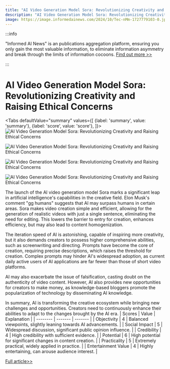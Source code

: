 ```yaml
---
title: "AI Video Generation Model Sora: Revolutionizing Creativity and Raising Ethical Concerns"
description: "AI Video Generation Model Sora: Revolutionizing Creativity and Raising Ethical Concerns"
image: https://image.informedainews.com/2024/10/Tec-nMm-1727779103-0.jpg
---
```



:::info

"Informed AI News" is an publications aggregation platform, ensuring you only gain the most valuable information, to eliminate information asymmetry and break through the limits of information cocoons.  [Find out more >>](/)

:::

# AI Video Generation Model Sora: Revolutionizing Creativity and Raising Ethical Concerns


<Tabs
	defaultValue="summary"
	values={[
	{label: 'summary', value: 'summary'},
	{label: 'score', value: 'score'},
]}>
<TabItem value="summary">
<img
  src="https://image.informedainews.com/2024/10/Tec-nMm-1727779103-0.jpg"
  alt="AI Video Generation Model Sora: Revolutionizing Creativity and Raising Ethical Concerns"
/>

<img
  src="https://image.informedainews.com/2024/10/Tec-enw-1727779103-1.jpg"
  alt="AI Video Generation Model Sora: Revolutionizing Creativity and Raising Ethical Concerns"
/>

<img
  src="https://image.informedainews.com/2024/10/Tec-VKf-1727779103-2.jpg"
  alt="AI Video Generation Model Sora: Revolutionizing Creativity and Raising Ethical Concerns"
/>

<img
  src="https://image.informedainews.com/2024/10/Tec-QNy-1727779103-3.jpg"
  alt="AI Video Generation Model Sora: Revolutionizing Creativity and Raising Ethical Concerns"
/>



The launch of the AI video generation model Sora marks a significant leap in artificial intelligence's capabilities in the creative field. Elon Musk's comment "gg humans" suggests that AI may surpass humans in certain areas. Sora makes video creation simple and efficient, allowing for the generation of realistic videos with just a single sentence, eliminating the need for editing. This lowers the barrier to entry for creation, enhances efficiency, but may also lead to content homogenization.

The iteration speed of AI is astonishing, capable of inspiring more creativity, but it also demands creators to possess higher comprehensive abilities, such as screenwriting and directing. Prompts have become the core of creation, requiring precise descriptions, which raises the threshold for creation. Complex prompts may hinder AI's widespread adoption, as current daily active users of AI applications are far fewer than those of short video platforms.

AI may also exacerbate the issue of falsification, casting doubt on the authenticity of video content. However, AI also provides new opportunities for creators to make money, as knowledge-based bloggers promote the popularization of technology by disseminating AI knowledge.

In summary, AI is transforming the creative ecosystem while bringing new challenges and opportunities. Creators need to continuously enhance their abilities to adapt to the changes brought by the AI era.
</TabItem>
<TabItem value="score">
	| Scores     | Value   | Explanation |
	| -------- | ------- | ------- |
	| Objectivity  | 4    | Balanced viewpoints, slightly leaning towards AI advancements.    |
	| Social Impact | 5     | Widespread discussion, significant public opinion influence.    |
	| Credibility    | 4    | High credibility with sufficient evidence.    |
	| Potential    | 6    | High potential for significant changes in content creation.    |
	| Practicality    | 5    | Extremely practical, widely applied in practice.    |
	| Entertainment Value    | 4    | Highly entertaining, can arouse audience interest.    |
</TabItem>
</Tabs>

[Full article>>](https://www.woshipm.com/aigc/6115004.html)
